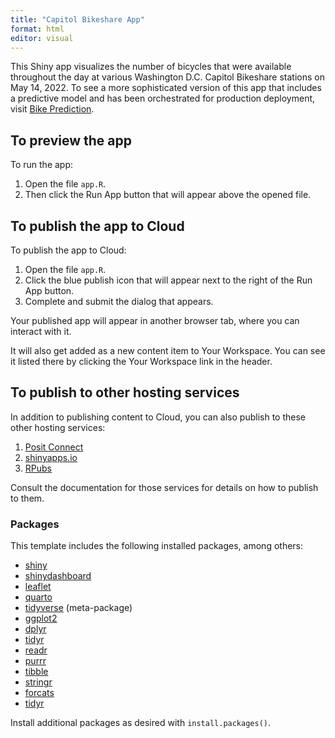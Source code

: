 ```yaml
---
title: "Capitol Bikeshare App"
format: html
editor: visual
---
```


This Shiny app visualizes the number of bicycles that were available throughout the day at various Washington D.C. Capitol Bikeshare stations on May 14, 2022. To see a more sophisticated version of this app that includes a predictive model and has been orchestrated for production deployment, visit [Bike Prediction](https://solutions.posit.co/gallery/bike_predict/).

## To preview the app

To run the app:

1.  Open the file `app.R`.
2.  Then click the Run App button that will appear above the opened file.

## To publish the app to Cloud

To publish the app to Cloud:

1.  Open the file `app.R`.
2.  Click the blue publish icon that will appear next to the right of the Run App button.
3.  Complete and submit the dialog that appears.

Your published app will appear in another browser tab, where you can interact with it.

It will also get added as a new content item to Your Workspace. You can see it listed there by clicking the Your Workspace link in the header.

## To publish to other hosting services

In addition to publishing content to Cloud, you can also publish to these other hosting services:

1.  [Posit Connect](https://posit.co/products/enterprise/connect/)
2.  [shinyapps.io](https://www.shinyapps.io/)
3.  [RPubs](https://rpubs.com/)

Consult the documentation for those services for details on how to publish to them.

### Packages

This template includes the following installed packages, among others:

-   [shiny](https://shiny.posit.co/)
-   [shinydashboard](https://rstudio.github.io/shinydashboard/)
-   [leaflet](https://rstudio.github.io/leaflet/)
-   [quarto](https://quarto.org/)
-   [tidyverse](https://tidyverse.tidyverse.org/) (meta-package)
-   [ggplot2](https://ggplot2.tidyverse.org/)
-   [dplyr](https://dplyr.tidyverse.org/)
-   [tidyr](https://tidyr.tidyverse.org/)
-   [readr](https://readr.tidyverse.org/)
-   [purrr](https://purrr.tidyverse.org/)
-   [tibble](https://tibble.tidyverse.org/)
-   [stringr](https://stringr.tidyverse.org/)
-   [forcats](https://forcats.tidyverse.org/)
-   [tidyr](https://tidyr.tidyverse.org/)

Install additional packages as desired with `install.packages()`.
